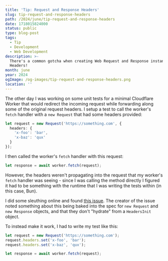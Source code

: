 ```yaml
---
title: 'Tip: Request and Response Headers'
slug: tip-request-and-response-headers
path: /2024/june/tip-request-and-response-headers
date: 1718015824000
status: public
type: blog-post
tags:
  - Tip
  - Development
  - Web Development
description: >-
  There's a common gotcha when creating Web Request and Response instances with
  Headers!
month: june
year: 2024
ogImage: /og-images/tip-request-and-response-headers.png
location: ''
---
```



The other day I was working on some unit tests for a minimal Cloudflare Worker that would redirect the incoming request while forwarding along some of the original request headers. I setup a test to call the worker's `fetch` handler with a `new Request` that had some headers provided:

```ts
let request = new Request('https://something.com', {
  headers: {
    'x-foo': 'bar',
    'x-baz': 'qux'
  }
});
```

I then called the worker's `fetch` handler with this request:

```ts
let response = await worker.fetch(request);
```

However, the headers weren't propagating into the request that my worker's `fetch` handler was seeing - since I was calling the method directly I figured it had to be something with the runtime that I was writing the tests within (in this case, Bun).

I did some sleuthing online and found [this issue](https://github.com/oven-sh/bun/issues/6288). The creator of the issue noted something about this being baked into the spec for `new Request` and `new Response` objects, and that they don't "hydrate" from a `HeadersInit` object.

To instead make it work, I had to write my test like this:

```ts
let request = new Request('https://something.com');
request.headers.set('x-foo', 'bar');
request.headers.set('x-baz', 'qux');

let response = await worker.fetch(request);
```
